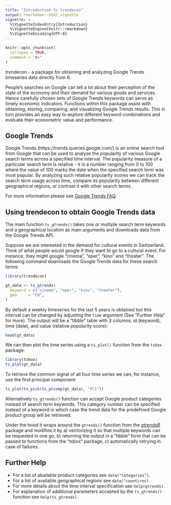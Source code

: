 ```yaml
---
title: "Introduction to trendecon"
output: rmarkdown::html_vignette
vignette: >
  %\VignetteIndexEntry{Introduction}
  %\VignetteEngine{knitr::rmarkdown}
  %\VignetteEncoding{UTF-8}
---
```


```r
knitr::opts_chunk$set(
  collapse = TRUE,
  comment = "#>"
)
```

*trendecon* - a package for obtaining and analyzing Google Trends timeseries data directly from R.

People's searches on Google can tell a lot about their perception of the state of the economy and their demand for various goods and services.
Hence carefully chosen sets of Google Trends keywords can serve as timely economic indicators.
Functions within this package assist with obtaining, storing, comparing, and visualizing Google Trends results.
This in turn provides an easy way to explore different keyword combinations and evaluate their econometric value and performance.


## Google Trends ##

Google Trends (https://trends.queries.google.com/) is an online search tool from Google that can be used to analyse the popularity of various Google search terms across a specified time interval.
The popularity measure of a particular search term is relative - it is a number ranging from 0 to 100 where the value of 100 marks the date when the specified search term was most popular.
By analyzing such relative popularity scores we can track the search term usage across time, compare its popularity between different geographical regions, or contrast it with other search terms.

For more information please see [Google Trends FAQ](Check https://support.google.com/trends/answer/4365533?hl=en).


## Using trendecon to obtain Google Trends data ##

The main function `ts_gtrends()` takes one or multiple search term keywords and a geographical location as main arguments and downloads data from the Google Trends API.

Suppose we are interested in the demand for cultural events in Switzerland.
Think of what people would google if they want to go to a cultural event.
For instance, they might google "cinema", "oper", "kino" and "theater".
The following command downloads the Google Trends data for these search terms:

```r
library(trendecon)

gt_data <- ts_gtrends(
  keyword = c("cinema", "oper", "kino", "theater"),
  geo     = "CH",
)
```

By default a weekly timeseries for the last 5 years is obtained but this interval can be changed by adjusting the `time` argument (See "Further Help" for more).
The output will be a "tibble" table with 3 columns: id (keyword), time (date), and value (relative popularity score):

```r
head(gt_data)
```

We can then plot the time series using a `ts_plot()` function from the `tsbox` package:

```r
library(tsbox)
ts_plot(gt_data)
```

To retrieve the common signal of all four time series we can, for instance, use the first principal component:

```r
ts_plot(ts_pick(ts_prcomp(gt_data), "PC1"))
```

Alternatively `ts_gtrends()` function can accept Google product categories instead of search term keywords.
This category number can be specified instead of a keyword in which case the trend data for the predefined Google product group will be retrieved.

Under the hood it wraps around the `gtrends()` function from the [*gtrendsR*](https://cran.r-project.org/web/packages/gtrendsR/gtrendsR.pdf) package and modifies it by
a) vectorizing it so that multiple keywords can be requested in one go,
b) returning the output in a "tibble" form that can be passed to functions from the "tsbox" package,
c) automatically retrying in case of failures.


## Further Help ##

- For a list of abailable product categories see `data("categories")`.
- For a list of available geographical regions see `data("countires)`.
- For more details about the time interval specification see `help(gtrends)`.
- For explanation of additional parameters accepted by the `ts_gtrends()` function see `help(ts_gtrends)`.

